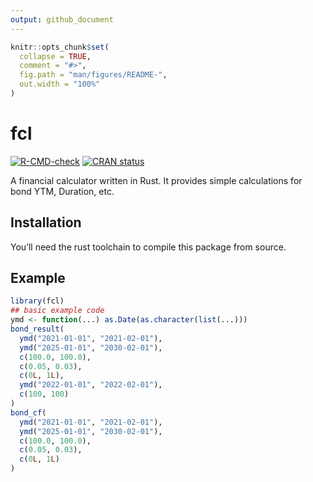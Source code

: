 ```yaml
---
output: github_document
---
```


<!-- README.md is generated from README.Rmd. Please edit that file -->

```r
knitr::opts_chunk$set(
  collapse = TRUE,
  comment = "#>",
  fig.path = "man/figures/README-",
  out.width = "100%"
)
```

# fcl

<!-- badges: start -->
[![R-CMD-check](https://github.com/shrektan/fcl/workflows/R-CMD-check/badge.svg)](https://github.com/shrektan/fcl/actions)
[![CRAN status](https://www.r-pkg.org/badges/version/fcl)](https://CRAN.R-project.org/package=fcl)
<!-- badges: end -->

A financial calculator written in Rust. It provides simple calculations for bond YTM, Duration, etc.

## Installation

You'll need the rust toolchain to compile this package from source.

## Example

```r
library(fcl)
## basic example code
ymd <- function(...) as.Date(as.character(list(...)))
bond_result(
  ymd("2021-01-01", "2021-02-01"),
  ymd("2025-01-01", "2030-02-01"),
  c(100.0, 100.0),
  c(0.05, 0.03),
  c(0L, 1L),
  ymd("2022-01-01", "2022-02-01"),
  c(100, 100)
)
bond_cf(
  ymd("2021-01-01", "2021-02-01"),
  ymd("2025-01-01", "2030-02-01"),
  c(100.0, 100.0),
  c(0.05, 0.03),
  c(0L, 1L)
)
```
